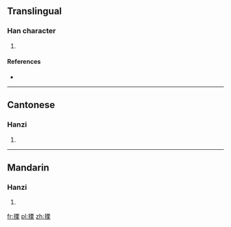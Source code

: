 ==Translingual==

===Han character===
{{Han char|rn=64|rad=手|as=10|sn=13|four=5109<sub>4</sub>|canj=手一田木 (QMWD)|ids=⿰[[扌]][[栗]]}}

# {{defn|Han|sort=手10}}

====References====
* {{Han ref|kx=0448.050|dkj=12509|dj=0798.230|hdz=31930.050|uh=642E|ud=25646|bh=DDB9|bd=56761}}

----

==Cantonese==

===Hanzi===
{{yue-hanzi|jyut=[[leot6]]|y=leut6}}

# {{defn|lang=yue|sort=手10}}

----

==Mandarin==

===Hanzi===
{{cmn-hanzi|pin=[[gǔ]] ([[gu3]]), [[lì]] ([[li4]])|wg=ku<sup>3</sup>, li<sup>4</sup>}}

# {{defn|lang=cmn|sort=手10}}

[[fr:搮]]
[[pl:搮]]
[[zh:搮]]